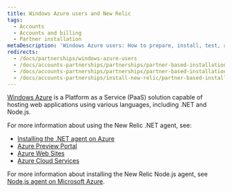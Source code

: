 ```yaml
---
title: Windows Azure users and New Relic
tags:
  - Accounts
  - Accounts and billing
  - Partner installation
metaDescription: 'Windows Azure users: How to prepare, install, test, and initialize the New Relic agent.'
redirects:
  - /docs/partnerships/windows-azure-users
  - /docs/accounts-partnerships/partnerships/partner-based-installation/windows-azure-users-and-new-relic
  - /docs/accounts-partnerships/partnerships/partner-based-installation/windows-azure-users-new-relic
  - /docs/accounts-partnerships/install-new-relic/partner-based-installation/windows-azure-users-new-relic
---
```


[Windows Azure](https://www.windowsazure.com/ "Link opens in a new window") is a Platform as a Service (PaaS) solution capable of hosting web applications using various languages, including .NET and Node.js.

For more information about using the New Relic .NET agent, see:

* [Installing the .NET agent on Azure](/docs/dotnet/installing-the-net-agent-on-azure)
* [Azure Preview Portal](/docs/agents/net-agent/azure-installation/azure-preview-portal)
* [Azure Web Sites](/docs/dotnet/azure-web-sites)
* [Azure Cloud Services](/docs/dotnet/azure-cloud-services)

For more information about installing the New Relic Node.js agent, see [Node.js agent on Microsoft Azure](/docs/nodejs/nodejs-agent-on-microsoft-azure).
